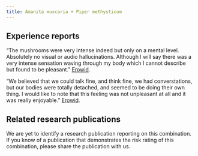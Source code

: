 ---
title: Amanita muscaria + Piper methysticum
---
## Experience reports

“The mushrooms were very intense indeed but only on a mental level. Absolutely no visual or audio hallucinations. Although I will say there was a very intense sensation waving through my body which I cannot describe but found to be pleasant.” [Erowid](https://erowid.org/experiences/exp.php?ID=58843).

“We believed that we could talk fine, and think fine, we had converstations, but our bodies were totally detached, and seemed to be doing their own thing. I would like to note that this feeling was not unpleasant at all and it was really enjoyable.” [Erowid](https://erowid.org/experiences/exp.php?ID=43893).

## Related research publications

We are yet to identify a research publication reporting on this combination. If you know of a publication that demonstrates the risk rating of this combination, please share the publication with us.

